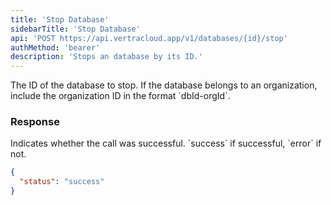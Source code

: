 ```yaml
---
title: 'Stop Database'
sidebarTitle: 'Stop Database'
api: 'POST https://api.vertracloud.app/v1/databases/{id}/stop'
authMethod: 'bearer'
description: 'Stops an database by its ID.'
---
```


<ParamField path="id" type="string" required>
  The ID of the database to stop. If the database
  belongs to an organization, include the organization ID in the format `dbId-orgId`.
</ParamField>

### Response

<ResponseField name="status" type="string">
  Indicates whether the call was successful. `success` if successful, `error` if
  not.
</ResponseField>

<ResponseExample>

```json Response
{
  "status": "success"
}
```

</ResponseExample>
